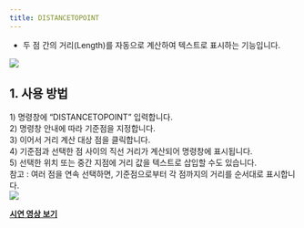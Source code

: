 ```yaml
---
title: DISTANCETOPOINT
---
```



[image1]: ../../../../../assets/images/commands/distancetopoint/image1.png
[image2]: ../../../../../assets/images/commands/distancetopoint/image2.png

* 두 점 간의 거리(Length)를 자동으로 계산하여 텍스트로 표시하는 기능입니다.

![][image1]

## **1\. 사용 방법**

1\) 명령창에 “DISTANCETOPOINT” 입력합니다.  
2\) 명령창 안내에 따라 기준점을 지정합니다.  
3\) 이어서 거리 계산 대상 점을 클릭합니다.  
4\) 기준점과 선택한 점 사이의 직선 거리가 계산되어 명령창에 표시됩니다.  
5\) 선택한 위치 또는 중간 지점에 거리 값을 텍스트로 삽입할 수도 있습니다.  
    참고 : 여러 점을 연속 선택하면, 기준점으로부터 각 점까지의 거리를 순서대로 표시합니다.  
![][image2]

[**<Icon name="youtube" class="emoji"/> 시연 영상 보기**]()
